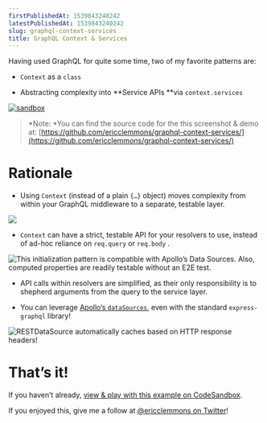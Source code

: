```yaml
---
firstPublishedAt: 1539843240242
latestPublishedAt: 1539843240242
slug: graphql-context-services
title: GraphQL Context & Services
---
```


Having used GraphQL for quite some time, two of my favorite patterns are:

- `Context` as a `class`

- Abstracting complexity into **Service APIs **via `context.services`

[![sandbox](https://cdn-images-1.medium.com/max/4232/1*V1-Gltco1Ot3rSvGQq8Bgw.png)](https://codesandbox.io/s/github/ericclemmons/graphql-context-services?module=README.md)

> *Note: *You can find the source code for the this screenshot & demo at:
> [https://github.com/ericclemmons/graphql-context-services/](https://github.com/ericclemmons/graphql-context-services/)

# Rationale

- Using `Context` (instead of a plain `{…}` object) moves complexity from within your GraphQL middleware to a separate, testable layer.

![](https://cdn-images-1.medium.com/max/2248/1*tIFRRnByssNA1TQsZUISIg.png)

- `Context` can have a strict, testable API for your resolvers to use, instead of ad-hoc reliance on `req.query` or `req.body` .

![This initialization pattern is compatible with Apollo’s Data Sources. Also, computed properties are readily testable without an E2E test.](https://cdn-images-1.medium.com/max/2648/1*vBNNfH3xukpih4b8GanoNg.png)

- API calls within resolvers are simplified, as their only responsibility is to shepherd arguments from the query to the service layer.

- You can leverage [Apollo’s `dataSources`](https://www.apollographql.com/docs/apollo-server/features/data-sources.html#Accessing-data-sources-from-resolvers), even with the standard `express-graphql` library!

![`RESTDataSource` automatically caches based on HTTP response headers!](https://cdn-images-1.medium.com/max/2280/1*jZkinAdxquNZOvEZtHN_qg.png)

# That’s it!

If you haven’t already, [view & play with this example on CodeSandbox](https://codesandbox.io/s/github/ericclemmons/graphql-context-services?module=README.md).

If you enjoyed this, give me a follow at [@ericclemmons on Twitter](https://twitter.com/ericclemmons)!
